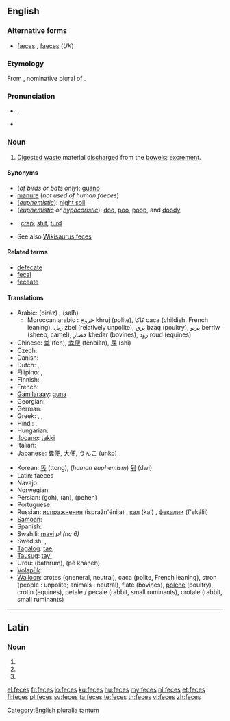 ==English==
{{wikipedia}}

===Alternative forms===
* [[fæces]] {{qualifier|dated}}, [[faeces]] (''UK'')

===Etymology===
From {{etyl|la|en}} {{term|faeces|faecēs|lang=la}}, nominative plural of {{term|faex||residue, dregs|lang=la}}.

===Pronunciation===
* {{IPA|/ˈfiːsiːz/}}, {{SAMPA|/"fi:si:z/}}
* {{rhymes|iːsiz}}

===Noun===
{{en-plural noun}}

# {{US|Canada}} [[digested|Digested]] [[waste]] material [[discharge]]d from the [[bowel]]s; [[excrement]].

====Synonyms====
* (''of birds or bats only''): [[guano]]
* [[manure]] (''not used of human faeces'')
* (''[[euphemistic]]''): [[wikipedia:night soil|night soil]]
* (''[[euphemistic]] or [[hypocoristic]]''): [[doo]], [[poo]], [[poop]], and [[doody]]
* {{qualifier|vulgar}}: [[crap]], [[shit]], [[turd]]
* See also [[Wikisaurus:feces]]

====Related terms====
* [[defecate]]
* [[fecal]]
* [[feceate]]

====Translations====
{{trans-top|digested waste material discharged from the bowels}}
* Arabic: {{Arab|[[براز]]}} (birāz) {{m}}, {{Arab|[[سلح]]}} (salħ) {{m}}
** Moroccan arabic : جروج khruj (polite), كاكا caca (childish, French leaning), زبل zbel (relatively unpolite), بزق bzaq (poultry), بريو  berriw (sheep, camel), خضار khedar (bovines), رود roud (equines)
* Chinese: [[粪]] (fèn), [[粪便]] (fènbiàn), [[屎]] (shǐ)
* Czech: {{t-|cs|stolice|f}}
* Danish: {{t+|da|afføring|c}}
* Dutch: {{t+|nl|faeces|p}}, {{t+|nl|uitwerpselen|n}}
* Filipino: {{tø|fil|tae}},  {{tø|fil|dumi}}
* Finnish: {{t+|fi|uloste}}
* French: {{t+|fr|fèces|f|p}}
* [[Gamilaraay]]: [[guna]]
* Georgian: {{t|ka|ფეკალია|tr=p'ekalia|sc=Geor|xs=Georgian}}
* German: {{t+|de|Fäkalien|f|p}}
* Greek: {{t+|el|κόπρανα|n|p|tr=kóprana}}, {{qualifier|obscene}} {{t+|el|σκατά|n|p|tr=skatá}},  {{t|el|περιττώματα|n|p|tr=peritómata}}
* Hindi: {{t|hi|टट्टी|tr=tatti|xs=Hindi}},  {{t-|hi|मल|tr=mal|xs=Hindi}}
* Hungarian: {{t-|hu|széklet}}
* [[Ilocano]]: [[takki]]
* Italian: {{t+|it|feci|f|p}}
* Japanese: [[糞便]], [[大便]], [[うんこ]] (unko)
{{trans-mid}}
* Korean: [[똥]] (ttong), (''human euphemism'') [[뒤]] (dwi)
* Latin: faeces {{p}}
* Navajo: {{tø|nv|chąąʼ}}
* Norwegian: {{t|no|avføring}}
* Persian: {{fa-Arab|[[گه]]}} (goh), {{fa-Arab|[[ان]]}} (an), {{fa-Arab|[[پهن]]}} (pehen)
* Portuguese: {{t|pt|fezes|f|p}}
* Russian: [[испражнения]] (ispražn'énija) {{n|p}} {{qualifier|polite}}, [[кал]] (kal) {{m}} {{qualifier|medical}}, [[фекалии]] (f'ekálii) {{f|p}}
* [[Samoan]]: {{t|sm|tae}}
* Spanish: {{t-|es|heces|f|p}}
* Swahili: [[mavi]] ''pl (nc 6)''
* Swedish: {{t|sv|avföring|c}}, {{t|sv|träck|c}}
* [[Tagalog]]: [[tae]],  {{t-|tl|dumi|xs=Tagalog}}
* [[Tausug]]: [[tay']]
* Urdu: {{ur-Arab|[[باٹھروم]]}} (bathrum), {{ur-Arab|[[پا خانه]]}} (pê khâneh)
* [[Volapük]]: {{t|vo|jiedot}}
* [[Walloon]]: crotes (gneneral, neutral), caca (polite, French leaning), stron (people : unpolite; animals : neutral), flate (bovines), [[:wa:polene|polene]] (poultry), crotin (equines), petale / pecale (rabbit, small ruminants), crotale (rabbit, small ruminants)
{{trans-bottom}}

[[Category:English pluralia tantum]]

----

==Latin==

===Noun===
{{la-noun-form|fecēs}}

# {{inflection of|fex|fex|nom|p|lang=la}}
# {{inflection of|fex|fex|acc|p|lang=la}}
# {{inflection of|fex|fex|voc|p|lang=la}}
{{count page|[[Wiktionary:Page count]]}}

[[el:feces]]
[[fr:feces]]
[[io:feces]]
[[ku:feces]]
[[hu:feces]]
[[my:feces]]
[[nl:feces]]
[[et:feces]]
[[fi:feces]]
[[pl:feces]]
[[sv:feces]]
[[ta:feces]]
[[te:feces]]
[[th:feces]]
[[vi:feces]]
[[zh:feces]]